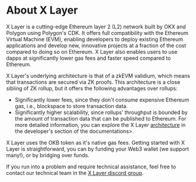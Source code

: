 # About X Layer

X Layer is a cutting-edge Ethereum layer 2 (L2) network built by OKX and Polygon using Polygon's CDK. It offers full compatibility with the Ethereum Virtual Machine (EVM), enabling developers to deploy existing Ethereum applications and develop new, innovative projects at a fraction of the cost compared to doing so on Ethereum. X Layer also enables users to use dapps at significantly lower gas fees and faster speed compared to Ethereum. 

X Layer's underlying architecture is that of a zkEVM validium, which means that transactions are secured via ZK proofs. This architecture is a close sibling of ZK rollup, but it offers the following advantages over rollups:
- Significantly lower fees, since they don't consume expensive Ethereum gas, i.e., blockspace to store transaction data.
- Significantly higher scalability, since rollups’ throughput is bounded by the amount of transaction data that can be published to Ethereum.
For more detailed information, you can explore the X Layer [architecture](/developer/guides/x-layer-architecture "architecture") in the developer's section of the documentations>.

X Layer uses the OKB token as it's native gas fees. Getting started with X Layer is straightforward, you can by funding your Web3 wallet (we support many!), or by bridging over funds.

<Tip title="Note">If you run into a problem and require technical assistance, feel free to contact our technical team in the [X Layer discord group](https://discord.gg/xlayer "disord").</Tip>